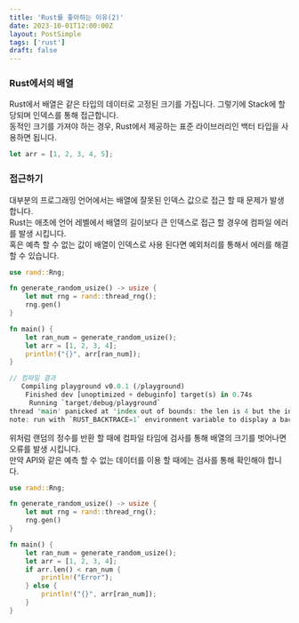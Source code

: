```yaml
---
title: 'Rust를 좋아하는 이유(2)'
date: 2023-10-01T12:00:00Z
layout: PostSimple
tags: ['rust']
draft: false
---
```


### Rust에서의 배열
Rust에서 배열은 같은 타입의 데이터로 고정된 크기를 가집니다. 그렇기에 Stack에 할당되며 인덱스를 통해 접근합니다.  
동적인 크기를 가져야 하는 경우, Rust에서 제공하는 표준 라이브러리인 백터 타입을 사용하면 됩니다.  

```rust
let arr = [1, 2, 3, 4, 5];
```

### 접근하기
대부분의 프로그래밍 언어에서는 배열에 잘못된 인덱스 값으로 접근 할 때 문제가 발생합니다.  
Rust는 애초에 언어 레벨에서 배열의 길이보다 큰 인덱스로 접근 할 경우에 컴파일 에러를 발생 시킵니다.  
혹은 예측 할 수 없는 값이 배열이 인덱스로 사용 된다면 예외처리를 통해서 에러를 해결 할 수 있습니다.

```rust
use rand::Rng;

fn generate_random_usize() -> usize {
    let mut rng = rand::thread_rng();
    rng.gen()
}

fn main() {
    let ran_num = generate_random_usize();
    let arr = [1, 2, 3, 4];
    println!("{}", arr[ran_num]);
}

// 컴파일 결과
   Compiling playground v0.0.1 (/playground)
    Finished dev [unoptimized + debuginfo] target(s) in 0.74s
     Running `target/debug/playground`
thread 'main' panicked at 'index out of bounds: the len is 4 but the index is 15175716449542268142', src/main.rs:11:20
note: run with `RUST_BACKTRACE=1` environment variable to display a backtrace
```

위처럼 랜덤의 정수를 반환 할 때에 컴파일 타임에 검사를 통해 배열의 크기를 벗어나면 오류를 발생 시킵니다.  
만약 API와 같은 예측 할 수 없는 데이터를 이용 할 때에는 검사를 통해 확인해야 합니다.

```rust
use rand::Rng;

fn generate_random_usize() -> usize {
    let mut rng = rand::thread_rng();
    rng.gen()
}

fn main() {
    let ran_num = generate_random_usize();
    let arr = [1, 2, 3, 4];
    if arr.len() < ran_num {
        println!("Error");
    } else {
        println!("{}", arr[ran_num]);   
    }
}
```